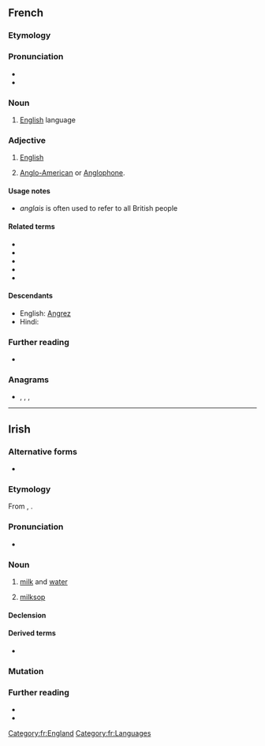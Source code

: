 {{also|Anglais}}
==French==

===Etymology===
{{suf|fr|Angle|ais|t2={{l|en|-ese}}}}

===Pronunciation===
* {{fr-IPA}}
* {{audio|Fr-anglais-fr.ogg|audio (France)|lang=fr}}

===Noun===
{{fr-noun|m|-}}

# [[English]] language
#: {{ux|fr|Il parle '''anglais'''|He speaks English|inline=1}}

===Adjective===
{{fr-adj}}

# [[English]]
#: {{ux|fr|Il est '''anglais'''|He is English.|inline=1}}
#: {{ux|fr|Ceci n'est pas un avion '''anglais'''.|This is not an English airplane|inline=1}}
# {{lb|fr|Louisiana French}} [[Anglo-American]] or [[Anglophone]].
#: {{syn|fr|yankee}}

====Usage notes====
* ''anglais'' is often used to refer to all British people

====Related terms====
* {{l|fr|anglophone}}
* {{l|fr|Angleterre}}
* {{l|fr|angliche}}
* {{l|fr|anglaiser}}
* {{l|fr|filer à l'anglaise}}

====Descendants====
* English: [[Angrez]]
* Hindi: {{l|hi|अंग्रेज़}}

===Further reading===
* {{R:TLFi}}

===Anagrams===
* {{l|fr|alignas}}, {{l|fr|glanais}}, {{l|fr|sanglai}}, {{l|fr|signala}}

[[Category:fr:England]]
[[Category:fr:Languages]]

----

==Irish==

===Alternative forms===
* {{alter|ga|angarais|eanglais}}

===Etymology===
From {{inh|ga|sga|englas}}, {{m|sga|anglas|g=f|t=a weak, mixed beverage, milk diluted with water; whey}}.

===Pronunciation===
* {{IPA|/ˈaŋɡləʃ/|lang=ga}}

===Noun===
{{ga-noun|f|~e|-}}

# [[milk]] and [[water]]
# {{qualifier|of person}} [[milksop]]

====Declension====
{{ga-decl-f2-nopl|a|nglais|nglaise}}

====Derived terms====
* {{l|ga|anglais tae|t=weak, lukewarm, tea}}

===Mutation===
{{ga-mut}}

===Further reading===
* {{R:ga:Ó Dónaill}}
* {{R:DIL|20092|head=englas, anglas}}

{{topics|ga|Liquids|People}}